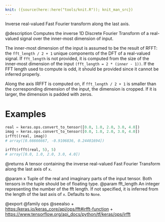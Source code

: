 ```yaml
---
knit: ({source(here::here("tools/knit.R")); knit_man_src})
---
```

Inverse real-valued Fast Fourier transform along the last axis.

@description
Computes the inverse 1D Discrete Fourier Transform of a real-valued signal
over the inner-most dimension of input.

The inner-most dimension of the input is assumed to be the result of RFFT:
the `fft_length / 2 + 1` unique components of the DFT of a real-valued
signal. If `fft_length` is not provided, it is computed from the size of the
inner-most dimension of the input `(fft_length = 2 * (inner - 1))`. If the
FFT length used to compute is odd, it should be provided since it cannot
be inferred properly.

Along the axis IRFFT is computed on, if `fft_length / 2 + 1` is smaller than
the corresponding dimension of the input, the dimension is cropped. If it is
larger, the dimension is padded with zeros.

# Examples
```python
real = keras.ops.convert_to_tensor([0.0, 1.0, 2.0, 3.0, 4.0])
imag = keras.ops.convert_to_tensor([0.0, 1.0, 2.0, 3.0, 4.0])
irfft((real, imag))
# array([0.66666667, -0.9106836, 0.24401694])
```

```python
irfft(rfft(real, 5), 5)
# array([0.0, 1.0, 2.0, 3.0, 4.0])
```

@returns
A tensor containing the inverse real-valued Fast Fourier Transform
along the last axis of `x`.

@param x Tuple of the real and imaginary parts of the input tensor. Both
    tensors in the tuple should be of floating type.
@param fft_length An integer representing the number of the fft length. If not
    specified, it is inferred from the length of the last axis of `x`.
    Defaults to `None`.

@export
@family ops
@seealso
+ <https:/keras.io/keras_core/api/ops/fft#irfft-function>
+ <https://www.tensorflow.org/api_docs/python/tf/keras/ops/irfft>
